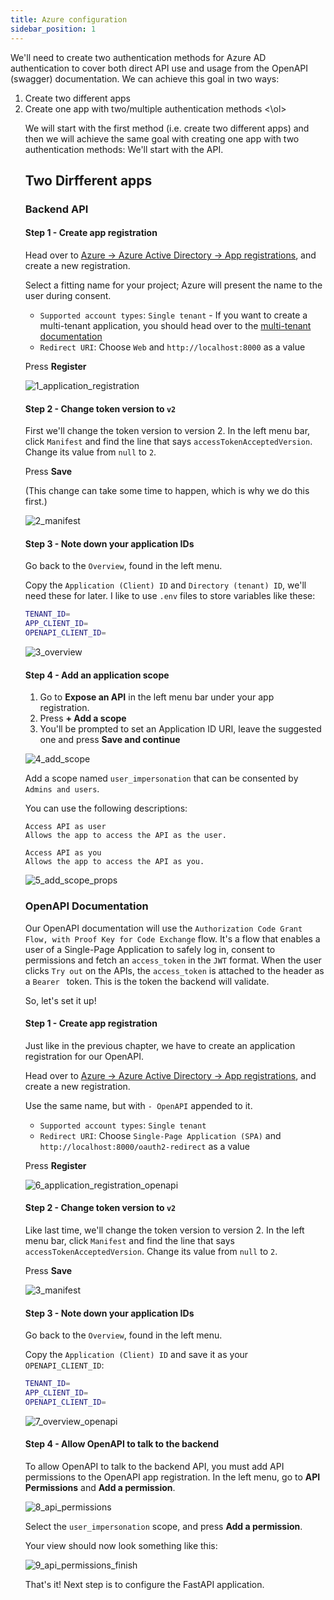 ```yaml
---
title: Azure configuration
sidebar_position: 1
---
```


We'll need to create two authentication methods for Azure AD authentication to cover both direct API use and usage from the OpenAPI (swagger) documentation. We can achieve this goal in two ways:
<ol>
<li> Create two different apps
<li> Create one app with two/multiple authentication methods
<\ol>

  We will start with the first method (i.e. create two different apps) and then we will achieve the same goal with creating one app with two authentication methods:
We'll start with the API.

## Two Dirfferent apps

### Backend API

#### Step 1 - Create app registration
Head over to
[Azure -> Azure Active Directory -> App registrations](https://portal.azure.com/#blade/Microsoft_AAD_IAM/ActiveDirectoryMenuBlade/RegisteredApps),
and create a new registration.

Select a fitting name for your project; Azure will present the name to the user during consent.

* `Supported account types`: `Single tenant` -  If you want to create a multi-tenant application, you
should head over to the [multi-tenant documentation](../multi-tenant/azure_setup.mdx)
* `Redirect URI`: Choose `Web` and `http://localhost:8000` as a value

Press **Register**

![1_application_registration](../../static/img/single-tenant/1_application_registration.png)



#### Step 2 - Change token version to `v2`

First we'll change the token version to version 2. In the left menu bar, click `Manifest` and find the line
that says `accessTokenAcceptedVersion`. Change its value from `null` to `2`.

Press **Save**

(This change can take some time to happen, which is why we do this first.)

![2_manifest](../../static/img/single-tenant/2_manifest.png)


#### Step 3 - Note down your application IDs
Go back to the `Overview`, found in the left menu.

Copy the `Application (Client) ID` and `Directory (tenant) ID`, we'll need these for later. I like to use `.env` files to
store variables like these:

```bash title=".env" {1,2}
TENANT_ID=
APP_CLIENT_ID=
OPENAPI_CLIENT_ID=
````

![3_overview](../../static/img/single-tenant/3_overview.png)


#### Step 4 - Add an application scope

1. Go to **Expose an API** in the left menu bar under your app registration.
2. Press **+ Add a scope**
3. You'll be prompted to set an Application ID URI, leave the suggested one and press **Save and continue**

![4_add_scope](../../static/img/single-tenant/4_add_scope.png)

Add a scope named `user_impersonation` that can be consented by `Admins and users`.

You can use the following descriptions:

```text
Access API as user
Allows the app to access the API as the user.

Access API as you
Allows the app to access the API as you.
```


![5_add_scope_props](../../static/img/single-tenant/5_add_scope_props.png)


### OpenAPI Documentation
Our OpenAPI documentation will use the `Authorization Code Grant Flow, with Proof Key for Code Exchange` flow.
It's a flow that enables a user of a Single-Page Application to safely log in, consent to permissions and fetch an `access_token`
in the `JWT` format. When the user clicks `Try out` on the APIs, the `access_token` is attached to the header as a `Bearer ` token.
This is the token the backend will validate.

So, let's set it up!

#### Step 1 - Create app registration
Just like in the previous chapter, we have to create an application registration for our OpenAPI.

Head over to
[Azure -> Azure Active Directory -> App registrations](https://portal.azure.com/#blade/Microsoft_AAD_IAM/ActiveDirectoryMenuBlade/RegisteredApps),
and create a new registration.

Use the same name, but with `- OpenAPI` appended to it.

* `Supported account types`: `Single tenant`
* `Redirect URI`: Choose `Single-Page Application (SPA)` and `http://localhost:8000/oauth2-redirect` as a value

Press **Register**

![6_application_registration_openapi](../../static/img/single-tenant/6_application_registration_openapi.png)


#### Step 2 - Change token version to `v2`

Like last time, we'll change the token version to version 2. In the left menu bar, click `Manifest` and find the line
that says `accessTokenAcceptedVersion`. Change its value from `null` to `2`.

Press **Save**

![3_manifest](../../static/img/single-tenant/2_manifest.png)


#### Step 3 - Note down your application IDs
Go back to the `Overview`, found in the left menu.

Copy the `Application (Client) ID` and save it as your `OPENAPI_CLIENT_ID`:

```bash title=".env" {3}
TENANT_ID=
APP_CLIENT_ID=
OPENAPI_CLIENT_ID=
````

![7_overview_openapi](../../static/img/single-tenant/7_overview_openapi.png)


#### Step 4 - Allow OpenAPI to talk to the backend

To allow OpenAPI to talk to the backend API, you must add API permissions to the OpenAPI app registration.
In the left menu, go to **API Permissions** and **Add a permission**.

![8_api_permissions](../../static/img/single-tenant/8_api_permissions.png)

Select the `user_impersonation` scope, and press **Add a permission**.

Your view should now look something like this:

![9_api_permissions_finish](../../static/img/single-tenant/9_api_permissions_finish.png)

That's it! Next step is to configure the FastAPI application.
